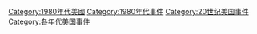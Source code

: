 [[Category:1980年代美國|Category:1980年代美國]]
[[Category:1980年代事件|Category:1980年代事件]]
[[Category:20世纪美国事件|Category:20世纪美国事件]]
[[Category:各年代美国事件|Category:各年代美国事件]]